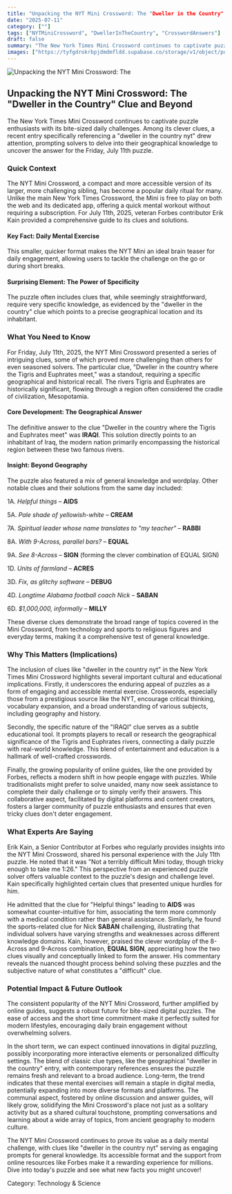 ```yaml
---
title: "Unpacking the NYT Mini Crossword: The "Dweller in the Country" Clue and Beyond"
date: "2025-07-11"
category: [""]
tags: ["NYTMiniCrossword", "DwellerInTheCountry", "CrosswordAnswers"]
draft: false
summary: "The New York Times Mini Crossword continues to captivate puzzle enthusiasts with its bite-sized daily challenges. Among its clever clues, a recent entry specifically referencing a \"dweller in the country nyt\" drew attention, prompting solvers to delve into their geographical knowledge to uncover the answer for the Friday, July 11th puzzle."
images: ["https://tyfgdrokrbpjdmdmfldd.supabase.co/storage/v1/object/public/image/2025-07-11-12-02-32-854-04-00.jpg"]
---
```



![Unpacking the NYT Mini Crossword: The ](https://tyfgdrokrbpjdmdmfldd.supabase.co/storage/v1/object/public/image/2025-07-11-12-02-32-854-04-00.jpg)

## Unpacking the NYT Mini Crossword: The "Dweller in the Country" Clue and Beyond

The New York Times Mini Crossword continues to captivate puzzle enthusiasts with its bite-sized daily challenges. Among its clever clues, a recent entry specifically referencing a "dweller in the country nyt" drew attention, prompting solvers to delve into their geographical knowledge to uncover the answer for the Friday, July 11th puzzle.

### Quick Context

The NYT Mini Crossword, a compact and more accessible version of its larger, more challenging sibling, has become a popular daily ritual for many. Unlike the main New York Times Crossword, the Mini is free to play on both the web and its dedicated app, offering a quick mental workout without requiring a subscription. For July 11th, 2025, veteran Forbes contributor Erik Kain provided a comprehensive guide to its clues and solutions.

#### Key Fact: Daily Mental Exercise

This smaller, quicker format makes the NYT Mini an ideal brain teaser for daily engagement, allowing users to tackle the challenge on the go or during short breaks.

#### Surprising Element: The Power of Specificity

The puzzle often includes clues that, while seemingly straightforward, require very specific knowledge, as evidenced by the "dweller in the country" clue which points to a precise geographical location and its inhabitant.

### What You Need to Know

For Friday, July 11th, 2025, the NYT Mini Crossword presented a series of intriguing clues, some of which proved more challenging than others for even seasoned solvers. The particular clue, "Dweller in the country where the Tigris and Euphrates meet," was a standout, requiring a specific geographical and historical recall. The rivers Tigris and Euphrates are historically significant, flowing through a region often considered the cradle of civilization, Mesopotamia.

#### Core Development: The Geographical Answer

The definitive answer to the clue "Dweller in the country where the Tigris and Euphrates meet" was **IRAQI**. This solution directly points to an inhabitant of Iraq, the modern nation primarily encompassing the historical region between these two famous rivers.

#### Insight: Beyond Geography

The puzzle also featured a mix of general knowledge and wordplay. Other notable clues and their solutions from the same day included:

1A. _Helpful things_ – **AIDS**

5A. _Pale shade of yellowish-white_ – **CREAM**

7A. _Spiritual leader whose name translates to "my teacher"_ – **RABBI**

8A. _With 9-Across, parallel bars?_ – **EQUAL**

9A. _See 8-Across_ – **SIGN** (forming the clever combination of EQUAL SIGN)

1D. _Units of farmland_ – **ACRES**

3D. _Fix, as glitchy software_ – **DEBUG**

4D. _Longtime Alabama football coach Nick_ – **SABAN**

6D. _$1,000,000, informally_ – **MILLY**

These diverse clues demonstrate the broad range of topics covered in the Mini Crossword, from technology and sports to religious figures and everyday terms, making it a comprehensive test of general knowledge.

### Why This Matters (Implications)

The inclusion of clues like "dweller in the country nyt" in the New York Times Mini Crossword highlights several important cultural and educational implications. Firstly, it underscores the enduring appeal of puzzles as a form of engaging and accessible mental exercise. Crosswords, especially those from a prestigious source like the NYT, encourage critical thinking, vocabulary expansion, and a broad understanding of various subjects, including geography and history.

Secondly, the specific nature of the "IRAQI" clue serves as a subtle educational tool. It prompts players to recall or research the geographical significance of the Tigris and Euphrates rivers, connecting a daily puzzle with real-world knowledge. This blend of entertainment and education is a hallmark of well-crafted crosswords.

Finally, the growing popularity of online guides, like the one provided by Forbes, reflects a modern shift in how people engage with puzzles. While traditionalists might prefer to solve unaided, many now seek assistance to complete their daily challenge or to simply verify their answers. This collaborative aspect, facilitated by digital platforms and content creators, fosters a larger community of puzzle enthusiasts and ensures that even tricky clues don't deter engagement.

### What Experts Are Saying

Erik Kain, a Senior Contributor at Forbes who regularly provides insights into the NYT Mini Crossword, shared his personal experience with the July 11th puzzle. He noted that it was "Not a terribly difficult Mini today, though tricky enough to take me 1:26." This perspective from an experienced puzzle solver offers valuable context to the puzzle's design and challenge level. Kain specifically highlighted certain clues that presented unique hurdles for him.

He admitted that the clue for "Helpful things" leading to **AIDS** was somewhat counter-intuitive for him, associating the term more commonly with a medical condition rather than general assistance. Similarly, he found the sports-related clue for Nick **SABAN** challenging, illustrating that individual solvers have varying strengths and weaknesses across different knowledge domains. Kain, however, praised the clever wordplay of the 8-Across and 9-Across combination, **EQUAL SIGN**, appreciating how the two clues visually and conceptually linked to form the answer. His commentary reveals the nuanced thought process behind solving these puzzles and the subjective nature of what constitutes a "difficult" clue.

### Potential Impact & Future Outlook

The consistent popularity of the NYT Mini Crossword, further amplified by online guides, suggests a robust future for bite-sized digital puzzles. The ease of access and the short time commitment make it perfectly suited for modern lifestyles, encouraging daily brain engagement without overwhelming solvers.

In the short term, we can expect continued innovations in digital puzzling, possibly incorporating more interactive elements or personalized difficulty settings. The blend of classic clue types, like the geographical "dweller in the country" entry, with contemporary references ensures the puzzle remains fresh and relevant to a broad audience. Long-term, the trend indicates that these mental exercises will remain a staple in digital media, potentially expanding into more diverse formats and platforms. The communal aspect, fostered by online discussion and answer guides, will likely grow, solidifying the Mini Crossword's place not just as a solitary activity but as a shared cultural touchstone, prompting conversations and learning about a wide array of topics, from ancient geography to modern culture.

The NYT Mini Crossword continues to prove its value as a daily mental challenge, with clues like "dweller in the country nyt" serving as engaging prompts for general knowledge. Its accessible format and the support from online resources like Forbes make it a rewarding experience for millions. Dive into today's puzzle and see what new facts you might uncover!

Category: Technology & Science
